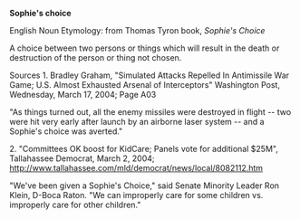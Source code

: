 '''Sophie's choice''' 

English
Noun
Etymology: from Thomas Tyron book, ''Sophie's Choice''

A choice between two persons or things which will result in the death or destruction of the person or thing not chosen.

Sources
1. Bradley Graham, "Simulated Attacks Repelled In Antimissile War Game; 
U.S. Almost Exhausted Arsenal of Interceptors"
Washington Post, Wednesday, March 17, 2004; Page A03 

"As things turned out, all the enemy missiles were destroyed in flight -- two were hit very early after launch by an airborne laser system -- and a Sophie's choice was averted."

2.  "Committees OK boost for KidCare; Panels vote for additional $25M", Tallahassee Democrat, March 2, 2004; http://www.tallahassee.com/mld/democrat/news/local/8082112.htm

"We've been given a Sophie's Choice," said Senate Minority Leader Ron Klein, D-Boca Raton. "We can improperly care for some children vs. improperly care for other children."